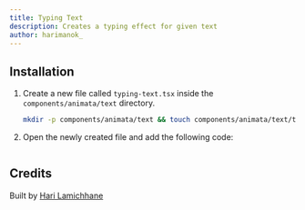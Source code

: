 ```yaml
---
title: Typing Text
description: Creates a typing effect for given text
author: harimanok_
---
```


<ComponentPreview name="text-typing-text--docs" />

## Installation

1. Create a new file called `typing-text.tsx` inside the `components/animata/text` directory.

   ```bash
   mkdir -p components/animata/text && touch components/animata/text/typing-text.tsx
   ```

2. Open the newly created file and add the following code:

```jsx file=<rootDir>/animata/text/typing-text.tsx

```

## Credits

Built by [Hari Lamichhane](https://github.com/hari)
